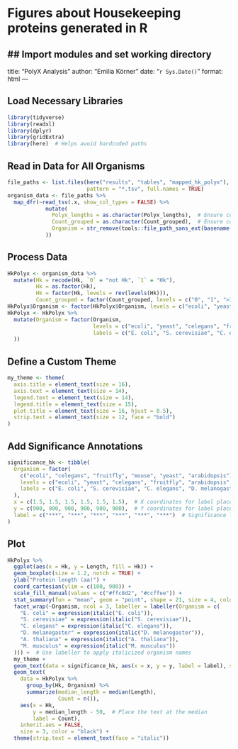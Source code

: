 # Figures about Housekeeping proteins generated in R
## Import modules and set working directory
---
title: "PolyX Analysis"
author: "Emilia Körner"
date: "`r Sys.Date()`"
format: html
---

## **Load Necessary Libraries**
```r
library(tidyverse)
library(readxl)
library(dplyr)
library(gridExtra)
library(here)  # Helps avoid hardcoded paths
```

## **Read in Data for All Organisms**
```r
file_paths <- list.files(here("results", "tables", "mapped_hk_polyx"), 
                         pattern = "*.tsv", full.names = TRUE)
organism_data <- file_paths %>%
  map_dfr(~read_tsv(.x, show_col_types = FALSE) %>%
            mutate(
              Polyx_lengths = as.character(Polyx_lengths),  # Ensure consistent type for Polyx_lengths
              Count_grouped = as.character(Count_grouped),  # Ensure consistent type for Count_grouped
              Organism = str_remove(tools::file_path_sans_ext(basename(.x)), "_mapped_polyx")  # Remove suffix
            ))
```

## **Process Data**
```r
HkPolyx <- organism_data %>%
  mutate(Hk = recode(Hk, `0` = "not Hk", `1` = "Hk"),
         Hk = as.factor(Hk),
         Hk = factor(Hk, levels = rev(levels(Hk))),
         Count_grouped = factor(Count_grouped, levels = c("0", "1", ">1")))
HkPolyx$Organism <- factor(HkPolyx$Organism, levels = c("ecoli", "yeast", "arabidopsis", "celegans", "fruitfly", "mouse"))
HkPolyx <- HkPolyx %>%
  mutate(Organism = factor(Organism,
                           levels = c("ecoli", "yeast", "celegans", "fruitfly", "arabidopsis", "mouse"),
                           labels = c("E. coli", "S. cerevisiae", "C. elegans", "D. melanogaster", "A. thaliana", "M. musculus")
  ))
```

## **Define a Custom Theme**
```r
my_theme <- theme(
  axis.title = element_text(size = 16),
  axis.text = element_text(size = 14),
  legend.text = element_text(size = 14),
  legend.title = element_text(size = 15),
  plot.title = element_text(size = 16, hjust = 0.5),
  strip.text = element_text(size = 12, face = "bold")
)
```

## **Add Significance Annotations**
```r
significance_hk <- tibble(
  Organism = factor(
    c("ecoli", "celegans", "fruitfly", "mouse", "yeast", "arabidopsis"),
    levels = c("ecoli", "yeast", "celegans", "fruitfly", "arabidopsis", "mouse"),
    labels = c("E. coli", "S. cerevisiae", "C. elegans", "D. melanogaster", "A. thaliana", "M. musculus")
  ),
  x = c(1.5, 1.5, 1.5, 1.5, 1.5, 1.5),  # X coordinates for label placement
  y = c(900, 900, 900, 900, 900, 900),  # Y coordinates for label placement
  label = c("***", "***", "***", "***", "***", "***")  # Significance levels for each organism
)
```

## Plot
```r
HkPolyx %>%
  ggplot(aes(x = Hk, y = Length, fill = Hk)) +
  geom_boxplot(size = 1.2, notch = TRUE) +
  ylab("Protein length (aa)") +
  coord_cartesian(ylim = c(100, 900)) +
  scale_fill_manual(values = c("#ffc8d2", "#ccffee")) +
  stat_summary(fun = "mean", geom = "point", shape = 21, size = 4, color = "black", fill = "white") +
  facet_wrap(~Organism, ncol = 3, labeller = labeller(Organism = c(
    "E. coli" = expression(italic("E. coli")),
    "S. cerevisiae" = expression(italic("S. cerevisiae")),
    "C. elegans" = expression(italic("C. elegans")),
    "D. melanogaster" = expression(italic("D. melanogaster")),
    "A. thaliana" = expression(italic("A. thaliana")),
    "M. musculus" = expression(italic("M. musculus"))
  ))) +  # Use labeller to apply italicized organism names
  my_theme +
  geom_text(data = significance_hk, aes(x = x, y = y, label = label), size = 4, color = "black", inherit.aes = FALSE) +
  geom_text(
    data = HkPolyx %>%
      group_by(Hk, Organism) %>%
      summarize(median_length = median(Length),
                Count = n()),
    aes(x = Hk,
        y = median_length - 50,  # Place the text at the median
        label = Count),
    inherit.aes = FALSE,
    size = 3, color = "black") +
  theme(strip.text = element_text(face = "italic"))
```

